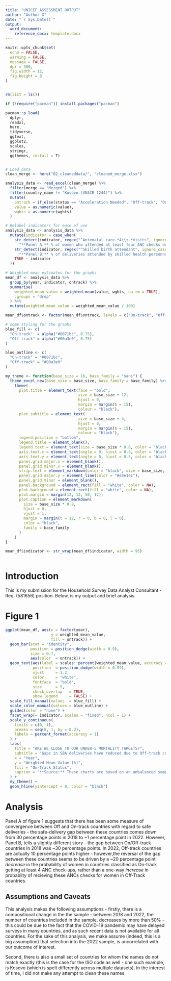 ```yaml
---
title: "UNICEF ASSESSMENT OUTPUT"
author: "Author X"
date: "`r Sys.Date()`"
output:
  word_document:
    reference_docx: template.docx
---
```


```r
knitr::opts_chunk$set(
  echo = FALSE,
  warning = FALSE,
  message = FALSE,
  dpi = 300,
  fig.width = 12,
  fig.height = 8
)


rm(list = ls())

if (!require("pacman")) install.packages("pacman")

pacman::p_load(
  dplyr,
  readxl,
  here,
  tidyverse,
  ggtext,
  ggplot2,
  scales,
  stringr,
  ggthemes, install = T)


# Load data
clean_merge <- here("02_cleaneddata/", "cleaned_merge.xlsx")

analysis_data <- read_excel(clean_merge) %>%
  filter(merge == "Merged") %>%
  filter(country_name != "Kosovo (UNSCR 1244)") %>%
  mutate(
    ontrack = if_else(status == "Acceleration Needed", "Off-track", "On-track"),
    value = as.numeric(value),
    wghts = as.numeric(wghts)
  )

# Relabel indicators for ease of use
analysis_data <- analysis_data %>%
  mutate(indicator = case_when(
    str_detect(indicator, regex("^Antenatal care.*4\\+.*visits", ignore_case = TRUE)) ~ 
      "**Panel A:** % of women who attended at least four ANC checks during pregnancy",
    str_detect(indicator, regex("^Skilled birth attendant", ignore_case = TRUE)) ~ 
      "**Panel B:** % of deliveries attended by skilled health personnel",
    TRUE ~ indicator
  ))

# Weighted mean estimates for the graphs
mean_df <- analysis_data %>%
  group_by(year, indicator, ontrack) %>%
  summarise(
    weighted_mean_value = weighted.mean(value, wghts, na.rm = TRUE),
    .groups = "drop"
  ) %>%
  mutate(weighted_mean_value = weighted_mean_value / 100)

mean_df$ontrack <- factor(mean_df$ontrack, levels = c("On-track", "Off-track"))

# some styling for the graphs
blue_fill <- c(
  "On-track"  = alpha("#0071bc", 0.75),
  "Off-track" = alpha("#00a3e0", 0.75)
)

blue_outline <- c(
  "On-track" = "#0071bc",
  "Off-track" = "#00a3e0"
)

my_theme <- function(base_size = 16, base_family = "sans") {
  theme_excel_new(base_size = base_size, base_family = base_family) %+replace%
    theme(
      plot.title = element_text(face = "bold", 
                                size = base_size + 12, 
                                hjust = 0, 
                                margin = margin(b = 15), 
                                colour = "black"),
      plot.subtitle = element_text( 
                                size = base_size + 4, 
                                hjust = 0, 
                                margin = margin(b = 15), 
                                colour = "black"),
      legend.position = "bottom",
      legend.title = element_blank(),
      legend.text = element_text(size = base_size * 0.8, color = "black"),
      axis.text.x = element_text(angle = 0, hjust = 0.5, color = "black", size = 15),
      axis.text.y = element_text(angle = 0, hjust = 0.5, color = "black", size = 15),
      panel.grid.major.x = element_blank(),
      panel.grid.minor.x = element_blank(),
      strip.text = element_markdown(color = "black", size = base_size, hjust = 0, margin = margin(t = 10, b = 5)),
      panel.grid.major.y = element_line(color = "#e4e1e1"),
      panel.grid.minor = element_blank(),
      panel.background = element_rect(fill = "white", color = NA),
      plot.background = element_rect(fill = "white", color = NA),
      plot.margin = margin(12, 12, 50, 12), 
      plot.caption = element_markdown(
        size = base_size * 0.8,
        hjust = 0,
        vjust = 1,
        margin = margin(t = 12, r = 0, b = 0, l = 0),
        color = "black",
        family = base_family
      )
    )
}

mean_df$indicator <- str_wrap(mean_df$indicator, width = 95)



```

# Introduction

This is my submission for the Household Survey Data Analyst Consultant - Req.
(581656) position. Below, is my output and brief analysis.

# Figure 1

```r
ggplot(mean_df, aes(x = factor(year),
                    y = weighted_mean_value,
                    fill = ontrack)) +
  geom_bar(stat = "identity",
           position = position_dodge(width = 0.9),
           size = 0.7,
           aes(color  = ontrack)) +
  geom_text(aes(label = scales::percent(weighted_mean_value, accuracy = 1)),
            position  = position_dodge(width = 0.99),
            vjust     = 1.2,
            color     = "white",
            fontface  = "bold",
            size      = 5,
            check_overlap   = TRUE,
            show.legend     = FALSE) +
  scale_fill_manual(values  = blue_fill) +
  scale_color_manual(values = blue_outline) +
  guides(color = "none") +
  facet_wrap(~ indicator, scales = "fixed", ncol = 1) +
  scale_y_continuous(
    limits = c(0, 1),
    breaks = seq(0, 1, by = 0.2),
    labels = percent_format(accuracy = 1)
  ) +
  labs(
    title = "ARE WE CLOSE TO OUR UNDER-5 MORTALITY TARGETS?",
    subtitle = "Gaps in SBA deliveries have reduced due to Off-track countries getting better, yet the gap in ANC\nattendance has dropped due to On-track countries getting worse",
    x = "Year",
    y = "Weighted Mean Value (%)",
    fill = "On-Track Status",
    caption = "**Source:** These charts are based on an unbalanced sampled of countries spanning years 2018-2022. The data used in this chart are available for download via the UNICEF<br>Data Warehouse. All figures are weighted using projected births (per thousand) for 2022. Countries that are close to achieving mortality targets are classified as 'On-Track',<br>while 'Off-track' are those that are not."
  ) +
  my_theme() +
  geom_hline(yintercept = 0, color = "black")
```

# Analysis

Panel A of figure 1 suggests that there has been some measure of convergence between Off and On-track countries with regard to safe deliveries - the safe-delivery gap between these countries comes down from 30 percentage points in 2018 to \~1 percentage point in 2022. However, Panel B, tells a slightly different story - the gap between On/Off-track countries in 2018 was ~30 percentage points. In 2022, Off-track countries are actually 10 percentage points higher - however,the reversal of the gap between these countries seems to be driven by a \~20 percentage point *decrease* in the probability of women in countries classified as On-track getting at least 4 ANC check-ups, rather than a one-way *increase* in probablity of recieving these ANCs checks for women in Off-Track countries.

## Assumptions and Caveats
This analysis makes the following assumptions - firstly, there is a compositional change in the the sample - between 2018 and 2022, the number of countries included in the sample, decreases by more than 50% - this could be due to the fact that the COVID-19 pandemic may have delayed surveys in many countries, and as such recent data is not available for all countries. For the sake of this analysis, we make assume (indeed, this is a big assumption) that selection into the 2022 sample, is uncorrelated with our outcome of interest.

Second, there is also a small set of countries for whom the names do not match exactly (this is the case for the ISO code as well - one such example, is Kosovo (which is spelt differently across multiple datasets). In the interest of time, I did not make any attempt to clean these names.
